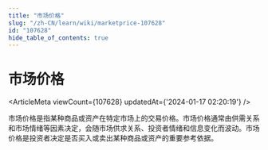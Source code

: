 ```yaml
---
title: "市场价格"
slug: "/zh-CN/learn/wiki/marketprice-107628"
id: "107628"
hide_table_of_contents: true
---
```



<Breadcrumbs current="市场价格" />

# 市场价格

<ArticleMeta viewCount={107628} updatedAt={'2024-01-17 02:20:19'} />
<div className='border-solid border-b border-t-0 my-4 border-[var(--ifm-color-gray-300)]' />

市场价格是指某种商品或资产在特定市场上的交易价格。市场价格通常由供需关系和市场情绪等因素决定，会随市场供求关系、投资者情绪和信息变化而波动。市场价格是投资者决定是否买入或卖出某种商品或资产的重要参考依据。
